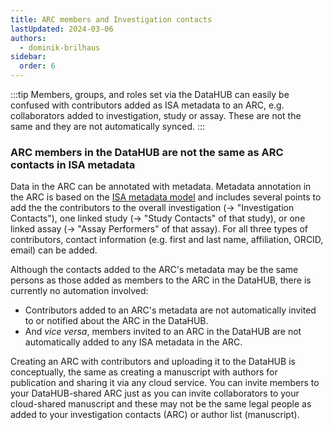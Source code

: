 ```yaml
---
title: ARC members and Investigation contacts
lastUpdated: 2024-03-06
authors:
  - dominik-brilhaus
sidebar:
  order: 6
---
```


:::tip
Members, groups, and roles set via the DataHUB can easily be confused with contributors added as ISA metadata to an ARC, e.g. collaborators added to investigation, study or assay. These are not the same and they are not automatically synced.
:::

### ARC members in the DataHUB are not the same as ARC contacts in ISA metadata

Data in the ARC can be annotated with metadata. Metadata annotation in the ARC is based on the [ISA metadata model](/nfdi4plants.knowledgebase/core-concepts/isa) and includes several points to add the the contributors to the overall investigation (&rarr; "Investigation Contacts"), one linked study (&rarr; "Study Contacts" of that study), or one linked assay (&rarr; "Assay Performers" of that assay). For all three types of contributors, contact information (e.g. first and last name, affiliation, ORCID, email) can be added.

Although the contacts added to the ARC's metadata may be the same persons as those added as members to the ARC in the DataHUB, there is currently no automation involved:

- Contributors added to an ARC's metadata are not automatically invited to or notified about the ARC in the DataHUB.
- And *vice versa*, members invited to an ARC in the DataHUB are not automatically added to any ISA metadata in the ARC.

Creating an ARC with contributors and uploading it to the DataHUB is conceptually, the same as creating a manuscript with authors for publication and sharing it via any cloud service. You can invite members to your DataHUB-shared ARC just as you can invite collaborators to your cloud-shared manuscript and these may not be the same legal people as added to your investigation contacts (ARC) or author list (manuscript).

